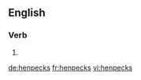 ==English==

===Verb===
{{head|en}}

# {{en-third-person singular of|henpeck}}

[[de:henpecks]]
[[fr:henpecks]]
[[vi:henpecks]]